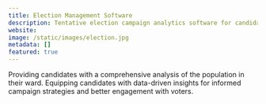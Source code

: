 ```yaml
---
title: Election Management Software
description: Tentative election campaign analytics software for candidates. 
website: 
image: /static/images/election.jpg
metadata: []
featured: true
---
```


Providing candidates with a comprehensive analysis of the population in their ward. Equipping candidates with data-driven insights for informed campaign strategies and better engagement with voters.